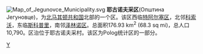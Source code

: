 [[File:Map_of_Jegunovce_Municipality.svg|right]]
'''耶古诺夫采区'''(Општина Јегуновце)，为[[北马其顿共和国|北马其顿共和国]]北部的一个区。该区西临[[特阿尔塞区|特阿尔塞区]]，北邻[[科索沃|科索沃]]，东临[[斯科普里|斯科普里]]，南邻[[泽林诺区|泽林诺区]]。总面积176.93 km<sup>2</sup> (68.3 sq mi)，总人口10,790。区治位于耶古诺夫采村。该区为Polog统计区的一部分。

{{馬其頓行政區劃}}

[[Category:北马其顿行政区划|Y]]